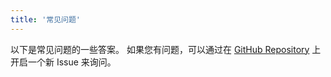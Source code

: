 ```yaml
---
title: '常见问题'
---
```


以下是常见问题的一些答案。 如果您有问题，可以通过在 [GitHub Repository](https://github.com/blankapp/flutter-widget-livebook/) 上开启一个新 Issue 来询问。

